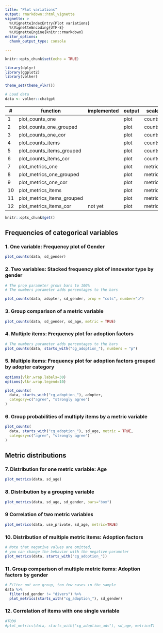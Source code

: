 ```yaml
---
title: "Plot variations"
output: rmarkdown::html_vignette
vignette: >
  %\VignetteIndexEntry{Plot variations}
  %\VignetteEncoding{UTF-8}
  %\VignetteEngine{knitr::rmarkdown}
editor_options: 
  chunk_output_type: console

---
```


```r
knitr::opts_chunk$set(echo = TRUE)

library(dplyr)
library(ggplot2)
library(volker)

theme_set(theme_vlkr())

# Load data
data <- volker::chatgpt

```


| \#     | function                  | implemented | output | scale    | columns  | crossings  |
|--------|---------------------------|-------------|--------|----------|----------|------------|
| 1     | plot_counts_one            |             | plot   | counts   | one      |            |
| 2     | plot_counts_one_grouped    |             | plot   | counts   | one      | grouped    |
| 3     | plot_counts_one_cor        |             | plot   | counts   | one      | correlated |
| 4     | plot_counts_items          |             | plot   | counts   | multiple |            |
| 5     | plot_counts_items_grouped  |             | plot   | counts   | multiple | grouped    |
| 6     | plot_counts_items_cor      |             | plot   | counts   | multiple | correlated |
| 7     | plot_metrics_one           |             | plot   | metrics  | one      |            |
| 8     | plot_metrics_one_grouped   |             | plot   | metrics  | one      | grouped    |
| 9     | plot_metrics_one_cor       |             | plot   | metrics  | one      | correlated |
| 10    | plot_metrics_items         |             | plot   | metrics  | multiple |            |
| 11    | plot_metrics_items_grouped |             | plot   | metrics  | multiple | grouped    |
| 12    | plot_metrics_items_cor     | not yet     | plot   | metrics  | multiple | correlated |

```r
knitr::opts_chunk$get()
```


## Frequencies of categorical variables

### 1. One variable: Frequency plot of Gender
```r
plot_counts(data, sd_gender)
```

### 2. Two variables: Stacked frequency plot of innovator type by gender
```r
# The prop parameter grows bars to 100%
# The numbers parameter adds percentages to the bars

plot_counts(data, adopter, sd_gender, prop = "cols", number="p")
```

### 3. Group comparison of a metric variable
```r
plot_counts(data, sd_gender, sd_age, metric = TRUE)
```

### 4. Multiple items: Frequency plot for adoption factors
```r
# The numbers parameter adds percentages to the bars
plot_counts(data, starts_with("cg_adoption_"), numbers = "p")
```

### 5. Multiple items: Frequency plot for adoption factors grouped by adopter category
```r

options(vlkr.wrap.labels=30)
options(vlkr.wrap.legend=10)

plot_counts(
  data, starts_with("cg_adoption_"), adopter,
  category=c("agree", "strongly agree")
)

```

### 6. Group probabilities of multiply items by a metric variable
```r
plot_counts(
  data, starts_with("cg_adoption_"), sd_age, metric = TRUE,
  category=c("agree", "strongly agree")
)
```


## Metric distributions

### 7. Distribution for one metric variable: Age
```r
plot_metrics(data, sd_age)
```


### 8. Distribution by a grouping variable
```r
plot_metrics(data, sd_age, sd_gender, bars="box")
```

### 9 Correlation of two metric variables
```r
plot_metrics(data, use_private, sd_age, metric=TRUE)
```

### 10. Distribution of multiple metric items: Adoption factors
```r
# Note that negative values are omitted,
# you can change the behavior with the negative-parameter
plot_metrics(data, starts_with("cg_adoption_"))
```

### 11. Group comparison of multiple metric items: Adoption factors by gender
```r
# Filter out one group, too few cases in the sample
data %>% 
  filter(sd_gender != "divers") %>% 
  plot_metrics(starts_with("cg_adoption_"), sd_gender)
```

### 12. Correlation of items with one single variable

```r
#TODO
#plot_metrics(data, starts_with("cg_adoption_adv"), sd_age, metric=T)
```
